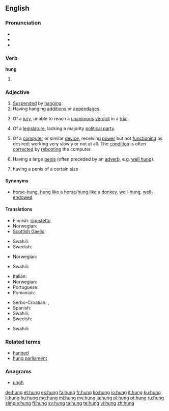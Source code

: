 {{also|hùng}}
==English==

===Pronunciation===
* {{X-SAMPA|/"hVN/}}
* {{audio-IPA|en-us-hung.ogg|/'hʌŋ/}}
* {{rhymes|ʌŋ}}

===Verb===
'''hung'''

# {{past of|hang}}

===Adjective===
{{en-adj}}

# [[suspend|Suspended]] by [[hang]]ing.
# Having hanging [[addition]]s or [[appendage]]s.
# {{legal}} Of a [[jury]], unable to reach a [[unanimous]] [[verdict]] in a [[trial]].
# Of a [[legislature]], lacking a majority [[political party]].
# {{computing|colloquial}} Of a [[computer]] or similar [[device]], receiving [[power]] but not [[function]]ing as desired; working very slowly or not at all. The [[condition]] is often [[correct]]ed by [[reboot]]ing the computer.
# {{colloquial|of a [[man]], slightly vulgar}} Having a large [[penis]] (often preceded by an [[adverb]], e.g. [[well hung]]).
# {{colloquial|of a man, slightly vulgar}} having a penis of a certain size

====Synonyms====
* {{sense|endowed with a large penis}} [[horse-hung]], [[hung like a horse]]/[[hung like a donkey]], [[well-hung]], [[well-endowed]]

====Translations====
{{trans-top|suspended by hanging}}
* Finnish: [[ripustettu]]
* Norwegian: {{t-|no|opphengt}}
* [[Scottish Gaelic]]: {{t-|gd|crochte}}
{{trans-mid}}
* Swahili: {{t+|sw|anika}}
* Swedish: {{t-|sv|upphängd}}
{{trans-bottom}}

{{trans-top|having with hanging additions or appendages}}
* Norwegian: {{t-|no|behengt}}
{{trans-mid}}
* Swahili: {{t+|sw|anika}}
{{trans-bottom}}

{{trans-top|having a large penis}}
* Italian: {{t-|it|ben dotato}}
* Norwegian: {{t-|no|velutstyrt}}
* Portuguese: {{t+|pt|dotado}}
* Romanian: {{t-|ro|pulos}}
{{trans-mid}}
* Serbo-Croatian: {{t-|sh|kurat}}, {{t-|sh|курат}}
* Spanish: {{t+|es|vergón}}
* Swahili: {{t+|sw|anika}}
* Swedish: {{t-|sv|välutrustad}}
{{trans-bottom}}

{{trans-top|of a jury that is unable to reach a verdict}}
* Swahili: {{t+|sw|anika}}
{{trans-mid}}
{{trans-bottom}}

===Related terms===
* [[hanged]]
* [[hung parliament]]

===Anagrams===
* [[ungh#English|ungh]]

[[de:hung]]
[[et:hung]]
[[es:hung]]
[[fa:hung]]
[[fr:hung]]
[[ko:hung]]
[[io:hung]]
[[it:hung]]
[[ku:hung]]
[[li:hung]]
[[hu:hung]]
[[mg:hung]]
[[ml:hung]]
[[my:hung]]
[[ja:hung]]
[[pl:hung]]
[[pt:hung]]
[[ru:hung]]
[[simple:hung]]
[[fi:hung]]
[[sv:hung]]
[[ta:hung]]
[[te:hung]]
[[vi:hung]]
[[zh:hung]]